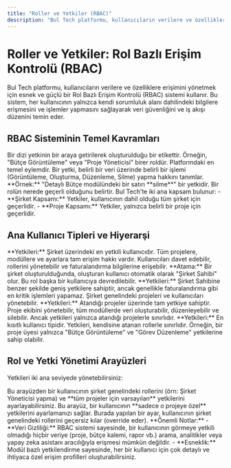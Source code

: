 ```yaml
---
title: "Roller ve Yetkiler (RBAC)"
description: "Bul Tech platformu, kullanıcıların verilere ve özelliklere erişimini yönetmek için esnek ve güçlü bir Rol Bazlı Erişim Kontrolü (RBAC) sistemi kullanır."
---
```


# Roller ve Yetkiler: Rol Bazlı Erişim Kontrolü (RBAC)

Bul Tech platformu, kullanıcıların verilere ve özelliklere erişimini yönetmek için esnek ve güçlü bir Rol Bazlı Erişim Kontrolü (RBAC) sistemi kullanır. Bu sistem, her kullanıcının yalnızca kendi sorumluluk alanı dahilindeki bilgilere erişmesini ve işlemler yapmasını sağlayarak veri güvenliğini ve iş akışı düzenini temin eder.

## RBAC Sisteminin Temel Kavramları

<AccordionGroup>
  <Accordion title="Rol (Role)">
    Bir dizi yetkinin bir araya getirilerek oluşturulduğu bir etikettir. Örneğin, "Bütçe Görüntüleme" veya "Proje Yöneticisi" birer roldür.
  </Accordion>
  <Accordion title="Yetki (Permission)">
    Platformdaki en temel eylemdir. Bir yetki, belirli bir veri üzerinde belirli bir işlemi (Görüntüleme, Oluşturma, Düzenleme, Silme) yapma hakkını tanımlar.
    **Örnek:** "Detaylı Bütçe modülündeki bir satırı **silme**" bir yetkidir.
  </Accordion>
  <Accordion title="Kapsam (Scope)">
    Bir rolün nerede geçerli olduğunu belirtir. Bul Tech'te iki ana kapsam bulunur:
    - **Şirket Kapsamı:** Yetkiler, kullanıcının dahil olduğu tüm şirket için geçerlidir.
    - **Proje Kapsamı:** Yetkiler, yalnızca belirli bir proje için geçerlidir.
  </Accordion>
</AccordionGroup>

## Ana Kullanıcı Tipleri ve Hiyerarşi

<AccordionGroup>
  <Accordion title="Şirket Sahibi (Company Owner)">
    **Yetkileri:** Şirket üzerindeki en yetkili kullanıcıdır. Tüm projelere, modüllere ve ayarlara tam erişim hakkı vardır. Kullanıcıları davet edebilir, rollerini yönetebilir ve faturalandırma bilgilerine erişebilir.
    **Atama:** Bir şirket oluşturulduğunda, oluşturan kullanıcı otomatik olarak "Şirket Sahibi" olur. Bu rol başka bir kullanıcıya devredilebilir.
  </Accordion>
  <Accordion title="Şirket Yöneticisi (Company Admin)">
    **Yetkileri:** Şirket Sahibine benzer şekilde geniş yetkilere sahiptir, ancak genellikle faturalandırma gibi en kritik işlemleri yapamaz. Şirket genelindeki projeleri ve kullanıcıları yönetebilir.
  </Accordion>
  <Accordion title="Proje Yöneticisi (Project Admin)">
    **Yetkileri:** Atandığı projeler üzerinde tam yetkiye sahiptir. Proje ekibini yönetebilir, tüm modüllerde veri oluşturabilir, düzenleyebilir ve silebilir. Ancak yetkileri yalnızca atandığı projelerle sınırlıdır.
  </Accordion>
  <Accordion title="Proje Üyesi (Project Member)">
    **Yetkileri:** En kısıtlı kullanıcı tipidir. Yetkileri, kendisine atanan rollerle sınırlıdır. Örneğin, bir proje üyesi yalnızca "Bütçe Görüntüleme" ve "Görev Düzenleme" yetkilerine sahip olabilir.
  </Accordion>
</AccordionGroup>

## Rol ve Yetki Yönetimi Arayüzleri

Yetkileri iki ana seviyede yönetebilirsiniz:

<CardGroup cols={2}>
  <Card title="Şirket Seviyesi Rol Yönetimi" href="/ekip-yonetimi/sirket-ekibi">
    Bu arayüzden bir kullanıcının şirket genelindeki rollerini (örn: Şirket Yöneticisi yapma) ve **tüm projeler için varsayılan** yetkilerini ayarlayabilirsiniz.
  </Card>
  <Card title="Proje Seviyesi Rol Yönetimi" href="/ekip-yonetimi/proje-ekibi">
    Bu arayüz, bir kullanıcının **sadece o projeye özel** yetkilerini ayarlamanızı sağlar. Burada yapılan bir ayar, kullanıcının şirket genelindeki rollerini geçersiz kılar (override eder).
  </Card>
</CardGroup>

<Note>
  **Önemli Notlar:**
  - **Veri Gizliliği:** RBAC sistemi sayesinde, bir kullanıcının görmeye yetkili olmadığı hiçbir veriye (proje, bütçe kalemi, rapor vb.) arama, analitikler veya yapay zeka asistanı aracılığıyla erişmesi mümkün değildir.
  - **Esneklik:** Modül bazlı yetkilendirme sayesinde, her bir kullanıcı için çok detaylı ve ihtiyaca özel erişim profilleri oluşturabilirsiniz.
</Note>
